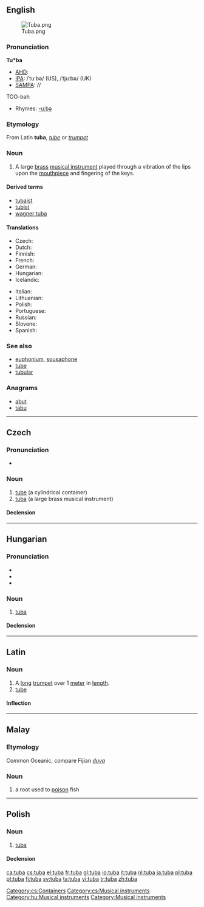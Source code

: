 {{see|Tuba|túba|tūba}}
{{wikipedia}}
==English==
[[Image:Tuba.png|thumb]]

===Pronunciation===
'''Tu*ba'''
*[[AHD]]:
*[[IPA]]: /ˈtuːbə/ (US), /ˈtjuːbə/ (UK)
*[[SAMPA]]: //
TOO-bah
*Rhymes: [[Rhymes:English:-uːbə|-uːbə]]

===Etymology===
From Latin '''tuba''', ''[[tube]]'' or ''[[trumpet]]''

===Noun===
{{en-noun}}

# A large [[brass]] [[musical instrument]] played through a vibration of the lips upon the [[mouthpiece]] and fingering of the keys.

====Derived terms====
*[[tubaist]]
*[[tubist]]
*[[wagner tuba]]

====Translations====
{{trans-top|a large brass musical instrument}}
* Czech: {{t+|cs|tuba|f}}
* Dutch: {{t+|nl|tuba|m}}
* Finnish: {{t+|fi|tuuba}}
* French: {{t+|fr|tuba|m}}
* German: {{t+|de|Tuba|f}}
* Hungarian: {{t-|hu|tuba}}
* Icelandic: {{t-|is|túba|f}}
{{trans-mid}}
* Italian: {{t+|it|tuba|f}}
* Lithuanian: {{t-|lt|tūba|xs=Lithuanian}}
* Polish: {{t+|pl|tuba|f}}
* Portuguese: {{t+|pt|tuba|f}}
* Russian: {{t-|ru|туба|f|tr=túba|sc=Cyrl}}
* Slovene: {{t-|sl|tuba|f}}
* Spanish: {{t-|es|tuba|f}}
{{trans-bottom}}

===See also===
* [[euphonium]], [[sousaphone]]
* [[tube]]
* [[tubular]]

===Anagrams===
*[[abut]]
*[[tabu]]

----

==Czech==

===Pronunciation===
* {{IPA|/tʊba/|lang=cs}}

===Noun===
{{cs-noun|g=f}}

# [[tube]] (a cylindrical container)
# [[#English|tuba]] (a large brass musical instrument)

====Declension====
{{cs-decl-noun-auto|f|tu|b|a}}

[[Category:cs:Containers]]
[[Category:cs:Musical instruments]]

----

==Hungarian==
{{wikipedia|lang=hu|Tuba (hangszer)|Tuba}}

===Pronunciation===
* {{IPA|/ˈtubɒ/|lang=hu}}
* {{hyphenation|tu|ba}}
* {{audio|Hu-tuba.ogg|Audio}}

===Noun===
{{hu-noun|pl=tubák}}

# [[#English|tuba]]

====Declension====
{{hu-decl-k-back|tub|á}}{{hu-pos-tok|tubá}}

[[Category:hu:Musical instruments]]

----

==Latin==

===Noun===
{{la-noun|tuba|tubae|tubae|f|first}}

# A [[long]] [[trumpet]] over 1 [[meter]] in [[length]].
# [[tube]]

====Inflection====
{{ladecl1}}
{{la-decl-1st|tub}}

----

==Malay==

===Etymology===
Common Oceanic, compare Fijian ''[[duva]]''

===Noun===
{{infl|ms|noun}}

# a root used to [[poison]] fish

----
==Polish==
{{wikipedia|lang=pl}}

===Noun===
{{infl|pl|noun|g=f}}

# {{musical instrument|lang=pl}} [[#English|tuba]]

====Declension====
{{pl-decl-noun-f|tu|b}}

[[Category:Musical instruments]]

[[ca:tuba]]
[[cs:tuba]]
[[el:tuba]]
[[fr:tuba]]
[[gl:tuba]]
[[io:tuba]]
[[it:tuba]]
[[nl:tuba]]
[[ja:tuba]]
[[pl:tuba]]
[[pt:tuba]]
[[fi:tuba]]
[[sv:tuba]]
[[ta:tuba]]
[[vi:tuba]]
[[tr:tuba]]
[[zh:tuba]]